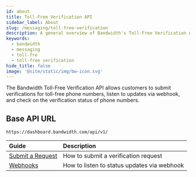 ```yaml
---
id: about
title: Toll-Free Verification API
sidebar_label: About
slug: /messaging/toll-free-verification
description: A general overview of Bandwidth's Toll-Free Verification API
keywords:
  - bandwidth
  - messaging
  - toll-fre
  - toll-free verification
hide_title: false
image: '@site/static/img/bw-icon.svg'
---
```


The Bandwidth Toll-Free Verification API allows customers to submit verifications for toll-free phone numbers, listen to updates via webhook, and check on the verification status of phone numbers.

## Base API URL

`https://dashboard.bandwidth.com/api/v1/`

| Guide | Description |
|:------|:------------|
| [Submit a Request](./request) | How to submit a verification request |
| [Webhooks](.webhooks) | How to listen to status updates via webhook |